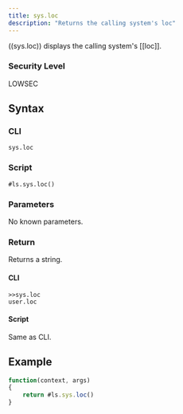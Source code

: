 ```yaml
---
title: sys.loc
description: "Returns the calling system's loc"
---
```


((sys.loc)) displays the calling system's [[loc]].

### Security Level

LOWSEC

## Syntax

### CLI

```
sys.loc
```

### Script

```
#ls.sys.loc()
```

### Parameters

No known parameters.

### Return

Returns a string.

#### CLI

```
>>sys.loc
user.loc
```

#### Script

Same as CLI.

## Example

```js
function(context, args)
{
	return #ls.sys.loc()
}
```
